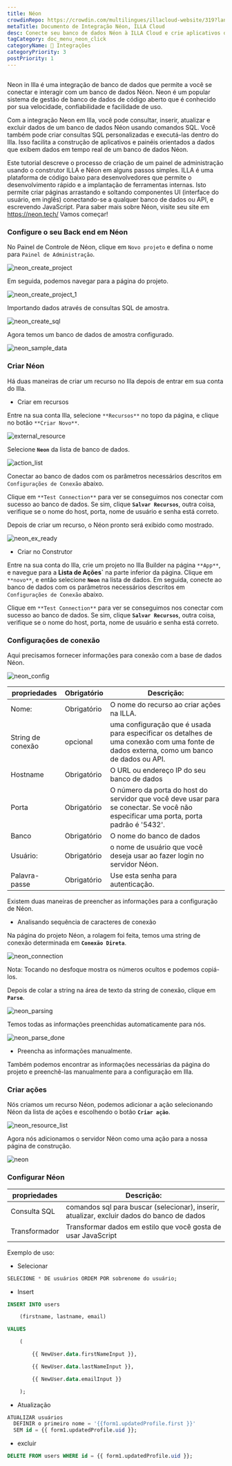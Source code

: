 ```yaml
---
title: Néon
crowdinRepo: https://crowdin.com/multilingues/illacloud-website/319?languages=pt&filter=basic&value=0
metaTitle: Documento de Integração Néon, ILLA Cloud
desc: Conecte seu banco de dados Néon à ILLA Cloud e crie aplicativos que possam consultar, manipular e exibir dados. Este guia vai te mostrar como.
tagCategory: doc_menu_neon_click
categoryName: 🔨 Integrações
categoryPriority: 3
postPriority: 1
---
```


## <h2 hidden>O que é Neon?</h2>

Neon in Illa é uma integração de banco de dados que permite a você se conectar e interagir com um banco de dados Néon. Neon é um popular sistema de gestão de banco de dados de código aberto que é conhecido por sua velocidade, confiabilidade e facilidade de uso.

Com a integração Neon em Illa, você pode consultar, inserir, atualizar e excluir dados de um banco de dados Néon usando comandos SQL. Você também pode criar consultas SQL personalizadas e executá-las dentro do Illa. Isso facilita a construção de aplicativos e painéis orientados a dados que exibem dados em tempo real de um banco de dados Néon.

Este tutorial descreve o processo de criação de um painel de administração usando o construtor ILLA e Néon em alguns passos simples. ILLA é uma plataforma de código baixo para desenvolvedores que permite o desenvolvimento rápido e a implantação de ferramentas internas. Isto permite criar páginas arrastando e soltando componentes UI (interface do usuário, em inglês) conectando-se a qualquer banco de dados ou API, e escrevendo JavaScript. Para saber mais sobre Néon, visite seu site em https://neon.tech/ Vamos começar!

### Configure o seu Back end em Néon

No Painel de Controle de Néon, clique em `Novo projeto` e defina o nome para `Painel de Administração`.

![neon_create_project](https://cdn.illacloud.com/official-website/img/docs/neon_create_project.png)

Em seguida, podemos navegar para a página do projeto.

![neon_create_project_1](https://cdn.illacloud.com/official-website/img/docs/neon_create_project_1.png)

Importando dados através de consultas SQL de amostra.

![neon_create_sql](https://cdn.illacloud.com/official-website/img/docs/neon_create_sql.png)

Agora temos um banco de dados de amostra configurado.

![neon_sample_data](https://cdn.illacloud.com/official-website/img/docs/neon_sample_data.png)

### Criar Néon

Há duas maneiras de criar um recurso no Illa depois de entrar em sua conta do Illa. 

-   Criar em recursos

Entre na sua conta Illa, selecione `**Recursos**` no topo da página, e clique no botão `**Criar Novo**`. 

![external_resource](https://cdn.illacloud.com/official-website/img/docs/external_resource.png)

Selecione **`Neon`** da lista de banco de dados.

![action_list](https://cdn.illacloud.com/official-website/img/docs/action_list.png)

Conectar ao banco de dados com os parâmetros necessários descritos em `Configurações de Conexão` abaixo. 

Clique em `**Test Connection**` para ver se conseguimos nos conectar com sucesso ao banco de dados. Se sim, clique **`Salvar Recursos`**, outra coisa, verifique se o nome do host, porta, nome de usuário e senha está correto.

Depois de criar um recurso, o Néon pronto será exibido como mostrado.

![neon_ex_ready](https://cdn.illacloud.com/official-website/img/docs/neon_ex_ready.png)

-   Criar no Construtor

Entre na sua conta do Illa, crie um projeto no Illa Builder na página `**App**`, e navegue para a **Lista de Ações\`** na parte inferior da página. Clique em `**novo**`, e então selecione **`Neon`** na lista de dados. Em seguida, conecte ao banco de dados com os parâmetros necessários descritos em `Configurações de Conexão` abaixo.

Clique em `**Test Connection**` para ver se conseguimos nos conectar com sucesso ao banco de dados. Se sim, clique **`Salvar Recursos`**, outra coisa, verifique se o nome do host, porta, nome de usuário e senha está correto.

### Configurações de conexão

Aqui precisamos fornecer informações para conexão com a base de dados Néon.

![neon_config](https://cdn.illacloud.com/official-website/img/docs/neon_config.png)

| propriedades      | Obrigatório  | Descrição:                                                                                                                              |
| ----------------- | ------------ | --------------------------------------------------------------------------------------------------------------------------------------- |
| Nome:             | Obrigatório  | O nome do recurso ao criar ações na ILLA.                                                                                               |
| String de conexão | opcional     | uma configuração que é usada para especificar os detalhes de uma conexão com uma fonte de dados externa, como um banco de dados ou API. |
| Hostname          | Obrigatório  | O URL ou endereço IP do seu banco de dados                                                                                              |
| Porta             | Obrigatório  | O número da porta do host do servidor que você deve usar para se conectar. Se você não especificar uma porta, porta padrão é '5432'.    |
| Banco             | Obrigatório  | O nome do banco de dados                                                                                                                |
| Usuário:          | Obrigatório  | o nome de usuário que você deseja usar ao fazer login no servidor Néon.                                                                 |
| Palavra-passe     | Obrigatório  | Use esta senha para autenticação.                                                                                                       |

Existem duas maneiras de preencher as informações para a configuração de Néon.

-   Analisando sequência de caracteres de conexão

Na página do projeto Néon, a rolagem foi feita, temos uma string de conexão determinada em **`Conexão Direta`**.

![neon_connection](https://cdn.illacloud.com/official-website/img/docs/neon_connection.png)

Nota: Tocando no desfoque mostra os números ocultos e podemos copiá-los.

Depois de colar a string na área de texto da string de conexão, clique em **`Parse`**.

![neon_parsing](https://cdn.illacloud.com/official-website/img/docs/neon_parsing.png)

Temos todas as informações preenchidas automaticamente para nós.

![neon_parse_done](https://cdn.illacloud.com/official-website/img/docs/neon_parse_done.png)

-   Preencha as informações manualmente.

Também podemos encontrar as informações necessárias da página do projeto e preenchê-las manualmente para a configuração em Illa. 

### Criar ações

Nós criamos um recurso Néon, podemos adicionar a ação selecionando Néon da lista de ações e escolhendo o botão **`Criar ação`**.

![neon_resource_list](https://cdn.illacloud.com/official-website/img/docs/neon_resource_list.png)

 Agora nós adicionamos o servidor Néon como uma ação para a nossa página de construção.

![neon](https://cdn.illacloud.com/official-website/img/docs/neon.png)

### Configurar Néon

| propriedades  | Descrição:                                                                                 |
| ------------- | ------------------------------------------------------------------------------------------ |
| Consulta SQL  | comandos sql para buscar (selecionar), inserir, atualizar, excluir dados do banco de dados |
| Transformador | Transformar dados em estilo que você gosta de usar JavaScript                              |

Exemplo de uso:

-   Selecionar

```sql
SELECIONE * DE usuários ORDEM POR sobrenome do usuário;
```

-   Insert

```sql
INSERT INTO users

	(firstname, lastname, email)

VALUES

	(

		{{ NewUser.data.firstNameInput }},

		{{ NewUser.data.lastNameInput }},

		{{ NewUser.data.emailInput }}

	);
```

-   Atualização

```sql
ATUALIZAR usuários
  DEFINIR o primeiro nome = '{{form1.updatedProfile.first }}'
  SEM id = {{ form1.updatedProfile.uid }};
```

-   excluir

```sql
DELETE FROM users WHERE id = {{ form1.updatedProfile.uid }};
```
